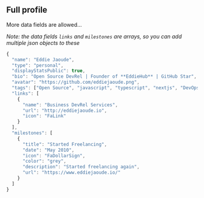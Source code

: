 
## Full profile

More data fields are allowed...

_Note: the data fields `links` and `milestones` are arrays, so you can add multiple json objects to these_

```js
{
  "name": "Eddie Jaoude",
  "type": "personal",
  "displayStatsPublic": true,
  "bio": "Open Source DevRel | Founder of **EddieHub** | GitHub Star",
  "avatar": "https://github.com/eddiejaoude.png",
  "tags": ["Open Source", "javascript", "typescript", "nextjs", "DevOps"],
  "links": [
    {
      "name": "Business DevRel Services",
      "url": "http://eddiejaoude.io",
      "icon": "FaLink"
    }
  ],
  "milestones": [
    {
      "title": "Started Freelancing",
      "date": "May 2010",
      "icon": "FaDollarSign",
      "color": "grey",
      "description": "Started freelancing again",
      "url": "https://www.eddiejaoude.io/"
    }
  ]
}
```

